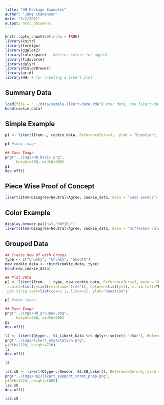 ```yaml
---
title: "HH Package Examples"
author: "Jake Chanenson"
date: "7/2/2021"
output: html_document
---
```


```r
knitr::opts_chunk$set(echo = TRUE)
library(knitr)
library(foreign)      
library(ggplot2)      
library(colorspace)   #better colors for ggplot
library(tidyverse)    
library(dplyr)
library(RColorBrewer)
library(grid)
library(HH) # for creating a likert plot
```

## Summary Data
```r
load(file = "../data/sample-likert-data.rda") #our data, see likert-data-generation.Rmd for more info
head(cookie_data)
```





## Simple Example
```r
p1 <- likert(Item~., cookie_data, ReferenceZero=3,  ylab = "Question", main = "Cookie Data", auto.key = list(columns = 2, reverse.rows = T))

p1 #show image

## Save Image
png("../imgs/HH_basic.png",
     height=400, width=900)
p1 
dev.off()
```

## Piece Wise Proof of Concept
```r
likert(Item~Disagree+Neutral+Agree, cookie_data, main = "Less Levels")
```

## Color Example
```r
display.brewer.pal(n=3,"RdYlBu")
likert(Item~Disagree+Neutral+Agree, cookie_data, main = "Different Colors", sub = "Note The Smaller Range", col=brewer.pal(n=3,"RdYlBu"))
```

## Grouped Data
```r
## Create New df with Groups
type <- c("Chunky", "Chunky", "Smooth")
new_cookie_data <- cbind(cookie_data, type)
head(new_cookie_data)

## Plot Data
p2 <- likert(Item~. | type, new_cookie_data, ReferenceZero=3, main = "Cookie Data Grouped By Texture Of Cookie", layout=c(1,2), auto.key = list(columns = 2, reverse.rows = T),
 scales=list(y=list(relation="free")), between=list(y=1), strip.left=TRUE, strip = FALSE,
 par.strip.text=list(cex=1.1, lines=2), ylab="Question")

p2 #show image

## Save Image
png("../imgs/HH_grouped.png",
     height=400, width=900)
p2 
dev.off()
```


```r
l2 <- likert(Qtype~., S4_Likert_Data %>% dplyr::select(-"<NA>"), ReferenceZero=3, ylab = "Question", main = "Have Student Expectations Been Met In CS Classes", as.percent=TRUE, auto.key = list(columns = 1, reverse.rows = T))
png("../imgs/likert_expectation.png",
width=1280, height=720)
l2
dev.off()

l2
```

```r
ls2.s8 <- likert(Qtype~.|Gender, S2.S8_Likertt, ReferenceZero=3, ylab = "Question", main = "Where Do Students Seek Support", as.percent=TRUE, auto.key = list(columns = 1, reverse.rows = T))
png("../imgs/RQ2/likert_support_strat_prep.png",
width=1920, height=1080)
ls2.s8 
dev.off()

ls2.s8 
```

